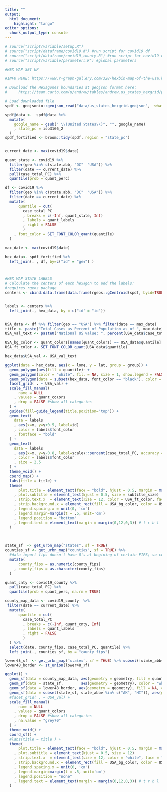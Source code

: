 ```yaml
---
title: ""
output:
  html_document:
    highlight: "tango"
editor_options: 
  chunk_output_type: console
---
```


```r
# source("script/variable/setup.R")
# source("script/dataframe/covid19.R") #run script for covid19 df
# source("script/dataframe/covid19_county.R") #run script for covid19 df
# source("script/variable/parameters.R") #global parameters
```


```r

#HEX MAP SET UP

#INFO HERE: https://www.r-graph-gallery.com/328-hexbin-map-of-the-usa.html 

# Download the Hexagones boundaries at geojson format here:
#     https://team.carto.com/u/andrew/tables/andrew.us_states_hexgrid/public/map.

# Load downloaded file 
spdf <- geojsonio::geojson_read("data/us_states_hexgrid.geojson",  what = "sp")

spdf@data <-  spdf@data %>% 
  mutate(
    google_name = gsub(" \\(United States\\)", "", google_name)
    , state_pc = iso3166_2
  )
spdf_fortified <- broom::tidy(spdf, region = "state_pc")


current_date <- max(covid19$date)

quant_state <- covid19 %>% 
  filter(geo %in% c(state.abb, "DC", "USA")) %>%
  filter(date == current_date) %>%
  pull(case_total_PC) %>%
  quantile(prob = quant_perc)

df <- covid19 %>% 
  filter(geo %in% c(state.abb, "DC", "USA")) %>%
  filter(date == current_date) %>%
  mutate(
      quantile = cut(
        case_total_PC
        , breaks = c(-Inf, quant_state, Inf)
        , labels = quant_labels
        , right = FALSE
        )
    , font_color = SET_FONT_COLOR_quant(quantile)
  ) 

max_date <- max(covid19$date)

hex_data<- spdf_fortified %>%
  left_join(. , df, by=c("id" = "geo") ) 



#HEX MAP STATE LABELS 
# Calculate the centers of each hexagon to add the labels:
#requires rgeos package 
centers <- cbind.data.frame(data.frame(rgeos::gCentroid(spdf, byid=TRUE), id=spdf@data$iso3166_2))


labels <- centers %>%
  left_join(., hex_data, by = c("id" = "id")) 


USA_data <- df %>% filter(geo == "USA") %>% filter(date == max_date)
title <- paste("Total Cases as Percent of Population as of ", max_date)
USA_val_text <- paste0("National US value: ", percent(USA_data$case_total_PC, accuracy = 0.1))

USA_bg_color <- quant_colors[names(quant_colors) == USA_data$quantile]
USA_ft_color <- SET_FONT_COLOR_quant(USA_data$quantile)

hex_data$USA_val <- USA_val_text

ggplot(data = hex_data, aes(x = long, y = lat, group = group)) + 
  geom_polygon(aes(fill = quantile)) +
  geom_polygon(color = "white", fill = NA, size = 1, show.legend = FALSE) +
  geom_polygon(data = subset(hex_data, font_color == "black"), color = "grey80", fill = NA, size = 0.25 ) +  
  facet_grid( . ~ USA_val) + 
  scale_fill_manual(
      name = NULL
    , values = quant_colors
    , drop = FALSE #show all categories
  ) + 
  guides(fill=guide_legend(title.position="top")) + 
  geom_text(
    data = labels
    , aes(x=x, y=y+0.5, label=id)
    , color = labels$font_color 
    , fontface = "bold"
  ) +
  geom_text(
    data = labels
    , aes(x=x, y=y-0.8, label=scales::percent(case_total_PC, accuracy = 0.1))
    , color = labels$font_color
    , size = 2.5
  ) +
  theme_void() +
  coord_map() +
  labs(title = title) +
  theme(
      plot.title = element_text(face = "bold", hjust = 0.5, margin = margin(0, 0, 10, 0))
    , plot.subtitle = element_text(hjust = 0.5, size = subtitle_size)
    , strip.text.x  = element_text(size = 12, color = USA_ft_color, face = "bold", margin = margin(3, 0, 3, 0))
    , strip.background.x = element_rect(fill = USA_bg_color, color = USA_bg_color,)
    , legend.spacing.x = unit(0, 'cm')
    , legend.margin=margin(t = .5, unit='cm')
    , legend.position = "bottom"
    , legend.text = element_text(margin = margin(0,12,0,3)) # t r b l
  )
```

<br> 

```r
state_sf  <- get_urbn_map("states", sf = TRUE)
counties_sf <- get_urbn_map("counties", sf = TRUE) %>% 
  #data import fips doesn't have 0's at begining of certain FIPS; so convert to numeric and then back to charcter to remove leading zeros 
  mutate(
      county_fips = as.numeric(county_fips)
    , county_fips = as.character(county_fips)
  )

quant_cnty <- covid19_county %>% 
  pull(case_total_PC) %>%
  quantile(prob = quant_perc, na.rm = TRUE)

county_map_data <- covid19_county  %>% 
 filter(date == current_date) %>%
  mutate(
      quantile = cut(
        case_total_PC
        , breaks = c(-Inf, quant_cnty, Inf)
        , labels = quant_labels
        , right = FALSE
        )
  ) %>% 
  select(date, county_fips, case_total_PC, quantile) %>%
  left_join(., counties_sf, by = "county_fips")

lower48_sf  <- get_urbn_map("states", sf = TRUE) %>% subset(!state_abbv %in% c("AK", "HI"))
lower48_border <- st_union(lower48_sf)

ggplot() +
  geom_sf(data = county_map_data, aes(geometry = geometry, fill = quantile), color = NA) + 
  geom_sf(data = state_sf,        aes(geometry = geometry), color = "white", fill = NA) + 
  geom_sf(data = lower48_border, aes(geometry = geometry), fill = NA, color = "grey50") + 
  geom_sf(data = subset(state_sf, state_abbv %in% c("AK", "HI")), aes(geometry = geometry), color = "grey50", fill = NA) + 
  #facet_grid( . ~ USA_val) + 
  scale_fill_manual(
      name = NULL
    , values = quant_colors
    , drop = FALSE #show all categories
    , na.value = "grey70"
  ) +
  theme_void() +
  coord_sf() +
  #labs(title = title ) +
  theme(
      plot.title = element_text(face = "bold", hjust = 0.5, margin = margin(0, 0, 10, 0))
    , plot.subtitle = element_text(hjust = 0.5, size = 12)
    , strip.text.x  = element_text(size = 12, color = "white", face = "bold", margin = margin(3, 0, 3, 0))
    , strip.background.x = element_rect(fill = USA_bg_color, color = USA_bg_color,)
    , legend.spacing.x = unit(0, 'cm')
    , legend.margin=margin(t = .5, unit='cm')
    , legend.position = "none"
    , legend.text = element_text(margin = margin(0,12,0,3)) # t r b l
  )

```








